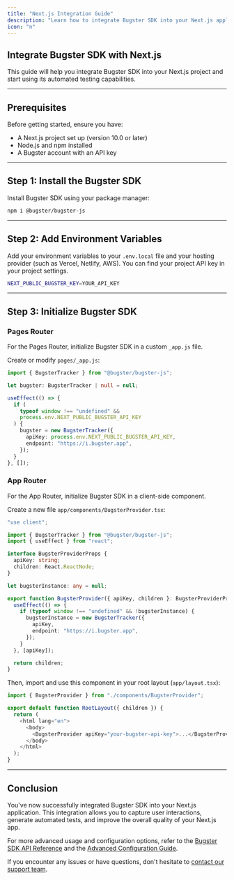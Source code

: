 ```yaml
---
title: "Next.js Integration Guide"
description: "Learn how to integrate Bugster SDK into your Next.js application"
icon: "n"
---
```


## Integrate Bugster SDK with Next.js

This guide will help you integrate Bugster SDK into your Next.js project and start using its automated testing capabilities.

---

## Prerequisites

Before getting started, ensure you have:

- A Next.js project set up (version 10.0 or later)
- Node.js and npm installed
- A Bugster account with an API key

---

## Step 1: Install the Bugster SDK

Install Bugster SDK using your package manager:

```bash
npm i @bugster/bugster-js
```

---

## Step 2: Add Environment Variables

Add your environment variables to your `.env.local` file and your hosting provider (such as Vercel, Netlify, AWS). You can find your project API key in your project settings.

```bash
NEXT_PUBLIC_BUGSTER_KEY=YOUR_API_KEY
```

---

## Step 3: Initialize Bugster SDK

### Pages Router

For the Pages Router, initialize Bugster SDK in a custom `_app.js` file.

Create or modify `pages/_app.js`:

```typescript
import { BugsterTracker } from "@bugster/bugster-js";

let bugster: BugsterTracker | null = null;

useEffect(() => {
  if (
    typeof window !== "undefined" &&
    process.env.NEXT_PUBLIC_BUGSTER_API_KEY
  ) {
    bugster = new BugsterTracker({
      apiKey: process.env.NEXT_PUBLIC_BUGSTER_API_KEY,
      endpoint: "https://i.bugster.app",
    });
  }
}, []); 
```

### App Router

For the App Router, initialize Bugster SDK in a client-side component.

Create a new file `app/components/BugsterProvider.tsx`:

```typescript
"use client";

import { BugsterTracker } from "@bugster/bugster-js";
import { useEffect } from "react";

interface BugsterProviderProps {
  apiKey: string;
  children: React.ReactNode;
}

let bugsterInstance: any = null;

export function BugsterProvider({ apiKey, children }: BugsterProviderProps) {
  useEffect(() => {
    if (typeof window !== "undefined" && !bugsterInstance) {
      bugsterInstance = new BugsterTracker({
        apiKey,
        endpoint: "https://i.bugster.app",
      });
    }
  }, [apiKey]);

  return children;
}
```

Then, import and use this component in your root layout (`app/layout.tsx`):

```typescript
import { BugsterProvider } from "./components/BugsterProvider";

export default function RootLayout({ children }) {
  return (
    <html lang="en">
      <body>
        <BugsterProvider apiKey="your-bugster-api-key">...</BugsterProvider>
      </body>
    </html>
  );
}
```

---

## Conclusion

You've now successfully integrated Bugster SDK into your Next.js application. This integration allows you to capture user interactions, generate automated tests, and improve the overall quality of your Next.js app.

For more advanced usage and configuration options, refer to the [Bugster SDK API Reference](/api-reference) and the [Advanced Configuration Guide](/advanced-configuration).

If you encounter any issues or have questions, don't hesitate to [contact our support team](https://bugster.app/contact).
